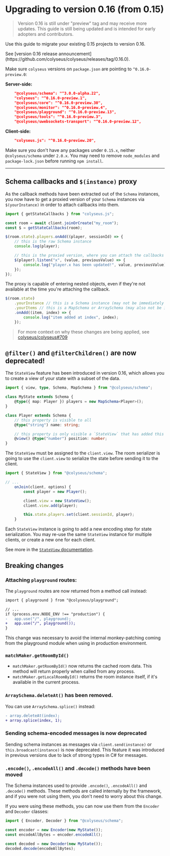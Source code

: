 
# Upgrading to version 0.16 (from 0.15)

> Version 0.16 is still under "preview" tag and may receive more updates.
> This guide is still being updated and is intended for early adopters and contributors.

Use this guide to migrate your existing 0.15 projects to version 0.16.

<Callout type="info">
    See [version 0.16 release announcement](https://github.com/colyseus/colyseus/releases/tag/0.16.0).
</Callout>

Make sure `colyseus` versions on `package.json` are pointing to `^0.16.0-preview.0`:

**Server-side:**

```json filename="package.json"
    "@colyseus/schema": "^3.0.0-alpha.22",
    "colyseus": "^0.16.0-preview.1",
    "@colyseus/core": "^0.16.0-preview.30",
    "@colyseus/monitor": "^0.16.0-preview.4",
    "@colyseus/playground": "^0.16.0-preview.13",
    "@colyseus/tools": "^0.16.0-preview.3",
    "@colyseus/uwebsockets-transport": "^0.16.0-preview.12",
```

**Client-side:**

```json filename="package.json"
    "colyseus.js": "^0.16.0-preview.20",
```

Make sure you don't have any packages under `0.15.x`, neither `@colyseus/schema` under `2.0.x`. You may need to remove `node_modules` and `package-lock.json` before running `npm install`.

---

## Schema callbacks and `$(instance)` proxy

As the callback methods have been extracted out of the `Schema` instances, you now have to get a proxied version of your `Schema` instances via `$(yourInstance)` in order to attach callbacks into them.

```ts filename="client.ts"
import { getStateCallbacks } from "colyseus.js";

const room = await client.joinOrCreate("my_room");
const $ = getStateCallbacks(room);

$(room.state).players.onAdd((player, sessionId) => {
    // this is the raw Schema instance
    console.log(player);

    // this is the proxied version, where you can attach the callbacks
    $(player).listen("x", (value, previousValue) => {
        console.log("player.x has been updated!", value, previousValue);
    });
});
```

The proxy is capable of entering nested objects, even if they're not available at the time you're attaching the callback.

```ts filename="client.ts"
$(room.state)
    .yourInstance // this is a Schema instance (may not be immediately available)
    .yourItems // this is a MapSchema or ArraySchema (may also not be immediately available)
    .onAdd((item, index) => {
        console.log("item added at index", index);
    });
```


> For more context on why these changes are being applied, see [colyseus/colyseus#709](https://github.com/colyseus/colyseus/issues/709)


## `@filter()` and `@filterChildren()` are now deprecated!

The `StateView` feature has been introduced in version 0.16, which allows you to create a view of your state with a subset of the data.

```ts filename="MyState.ts"
import { view, type, Schema, MapSchema } from "@colyseus/schema";

class MyState extends Schema {
    @type({ map: Player }) players = new MapSchema<Player>();
}

class Player extends Schema {
    // this property is visible to all
    @type("string") name: string;

    // this property is only visible a `StateView` that has added this Player instance.
    @view() @type("number") position: number;
}
```

The `StateView` must be assigned to the `client.view`. The room serializer is going to use the `client.view` to serialize the state before sending it to the client.

```ts filename="MyRoom.ts"
import { StateView } from "@colyseus/schema";

// ...
    onJoin(client, options) {
        const player = new Player();

        client.view = new StateView();
        client.view.add(player);

        this.state.players.set(client.sessionId, player);
    }
```

Each `StateView` instance is going to add a new encoding step for state serialization. You may re-use the same `StateView` instance for multiple clients, or create a new one for each client.

See more in the [`StateView` documentation](/state/view).

## Breaking changes

### Attaching `playground` routes:

The `playground` routes are now returned from a method call instead:

```diff filename="src/app.config.ts"
import { playground } from "@colyseus/playground";

// ...
if (process.env.NODE_ENV !== "production") {
-   app.use("/", playground);
+   app.use("/", playground());
}
```

This change was necessary to avoid the internal monkey-patching coming from the playground module when using in production environment.

### `matchMaker.getRoomById()`

- `matchMaker.getRoomById()` now returns the cached room data. This method will return properly when called from any process.
- `matchMaker.getLocalRoomById()` returns the room instance itself, if it's available in the current process.


### `ArraySchema.deleteAt()` has been removed.

You can use `ArraySchema.splice()` instead:

```diff
- array.deleteAt(index);
+ array.splice(index, 1);
```

### Sending schema-encoded messages is now deprecated

Sending schema instances as messages via `client.send(instance)` or `this.broadcast(instance)` is now deprecated. This feature it was introduced in previous versions due to lack of strong types in C# for messages.

### `.encode()`, `.encodeAll()` and `.decode()` methods have been moved

The Schema instances used to provide `.encode()`, `.encodeAll()` and `.decode()` methods. These methods are called internally by the framework, and if you were not using them, you don't need to worry about this change.

If you were using these methods, you can now use them from the `Encoder` and `Decoder` classes:

```ts
import { Encoder, Decoder } from "@colyseus/schema";

const encoder = new Encoder(new MyState());
const encodeAllBytes = encoder.encodeAll();

const decoded = new Decoder(new MyState());
decoded.decode(encodeAllBytes);
```

